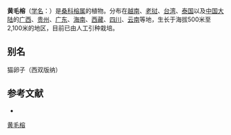 {{Speciesbox
| name = 黄毛榕
| status = 
| status_system = 
| image =
| genus = Ficus
| species = esquiroliana
| authority = Levl.
}}

'''黄毛榕'''（[[学名|学名]]：{{lang|la|''Ficus esquiroliana''}}）是[[桑科|桑科]][[榕属|榕属]]的植物。分布在[[越南|越南]]、[[老挝|老挝]]、[[台湾|台湾]]、[[泰国|泰国]]以及[[中国大陆|中国大陆]]的[[广西|广西]]、[[贵州|贵州]]、[[广东|广东]]、[[海南|海南]]、[[西藏|西藏]]、[[四川|四川]]、[[云南|云南]]等地，生长于海拔500米至2,100米的地区，目前已由人工引种栽培。

== 别名 ==
猫卵子（西双版纳）

== 参考文献 ==
<div class="references-small">
* {{cite web| url =http://www.bioinfo.cn/db05/KmzwSpecies.php?action=view&id=13551| title =黄毛榕| work =《中国高等植物数据库全库》| publisher =中国科学院微生物研究所| author =昆明植物研究所| accessdate =2009-02-24| archive-date =2016-03-05| archive-url =https://web.archive.org/web/20160305024640/http://www.bioinfo.cn/db05/KmzwSpecies.php?action=view&id=13551| dead-url =yes}}
</div>
{{Taxonbar|from=Q11177754}}

[[Category:榕属|黄毛榕]]


{{植物小作品}}